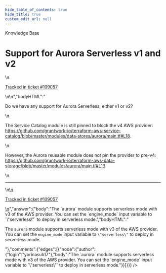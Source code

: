 ```yaml
---
hide_table_of_contents: true
hide_title: true
custom_edit_url: null
---
```



<CenterLayout>
<span class="title">Knowledge Base</span>
<h1>Support for Aurora Serverless v1 and v2</h1>
<GitHub json={{"id":"D_kwDOF8slf84AQMb1","number":520,"author":{"login":"iangrunt"},"title":"Support for Aurora Serverless v1 and v2","body":"\nDo we have any support for Aurora Serverless, either v1 or v2? \r\n\r\nThe Service Catalog module is still pinned to block the v4 AWS provider: https://github.com/gruntwork-io/terraform-aws-service-catalog/blob/master/modules/data-stores/aurora/main.tf#L18.\r\n\r\nHowever, the Aurora reusable module does not pin the provider to pre-v4: https://github.com/gruntwork-io/terraform-aws-data-storage/blob/master/modules/aurora/main.tf#L13.\n\n---\n\n<ins datetime=\"2022-07-26T00:16:25Z\">\n  <p><a href=\"https://support.gruntwork.io/hc/requests/109057\">Tracked in ticket #109057</a></p>\n</ins>\n","bodyHTML":"<p dir=\"auto\">Do we have any support for Aurora Serverless, either v1 or v2?</p>\n<p dir=\"auto\">The Service Catalog module is still pinned to block the v4 AWS provider: <a href=\"https://github.com/gruntwork-io/terraform-aws-service-catalog/blob/master/modules/data-stores/aurora/main.tf#L18\">https://github.com/gruntwork-io/terraform-aws-service-catalog/blob/master/modules/data-stores/aurora/main.tf#L18</a>.</p>\n<p dir=\"auto\">However, the Aurora reusable module does not pin the provider to pre-v4: <a href=\"https://github.com/gruntwork-io/terraform-aws-data-storage/blob/master/modules/aurora/main.tf#L13\">https://github.com/gruntwork-io/terraform-aws-data-storage/blob/master/modules/aurora/main.tf#L13</a>.</p>\n<hr>\n<ins datetime=\"2022-07-26T00:16:25Z\">\n  <p dir=\"auto\"><a href=\"https://support.gruntwork.io/hc/requests/109057\" rel=\"nofollow\">Tracked in ticket #109057</a></p>\n</ins>","answer":{"body":"The `aurora` module supports serverless mode with v3 of the AWS provider. You can set the `engine_mode` input variable to `\"serverless\"` to deploy in serverless mode.","bodyHTML":"<p dir=\"auto\">The <code class=\"notranslate\">aurora</code> module supports serverless mode with v3 of the AWS provider. You can set the <code class=\"notranslate\">engine_mode</code> input variable to <code class=\"notranslate\">\"serverless\"</code> to deploy in serverless mode.</p>"},"comments":{"edges":[{"node":{"author":{"login":"yorinasub17"},"body":"The `aurora` module supports serverless mode with v3 of the AWS provider. You can set the `engine_mode` input variable to `\"serverless\"` to deploy in serverless mode."}}]}}} />

</CenterLayout>
  

<!-- ##DOCS-SOURCER-START
{
  "sourcePlugin": "github-discussions",
  "hash": "17a03d6177c86e5967546f6a8c69e6ee"
}
##DOCS-SOURCER-END -->
